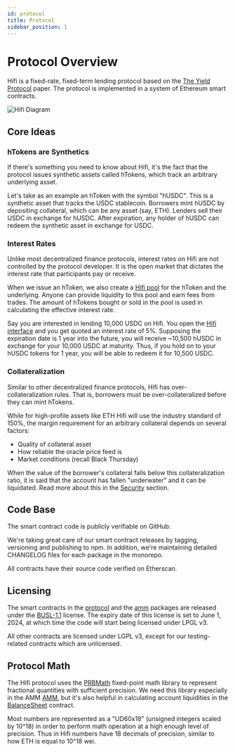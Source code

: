 ```yaml
---
id: protocol
title: Protocol
sidebar_position: 1
---
```



# Protocol Overview

Hifi is a fixed-rate, fixed-term lending protocol based on the [The Yield
Protocol](https://research.paradigm.xyz/Yield.pdf) paper. The protocol is implemented in a system
of Ethereum smart contracts.

![Hifi Diagram](/img/overview/diagram.png)

## Core Ideas

### hTokens are Synthetics

If there's something you need to know about Hifi, it's the fact that the protocol issues synthetic assets called
hTokens, which track an arbitrary underlying asset.

Let's take as an example an hToken with the symbol "hUSDC". This is a synthetic asset that tracks the USDC stablecoin. Borrowers mint hUSDC by
depositing collateral, which can be any asset (say, ETH). Lenders sell their USDC in exchange for hUSDC. After
expiration, any holder of hUSDC can redeem the synthetic asset in exchange for USDC.

### Interest Rates

Unlike most decentralized finance protocols, interest rates on Hifi are not controlled by the protocol
developer. It is the open market that dictates the interest rate that participants pay or receive.

When we issue an hToken, we also create a [Hifi pool](../technical-reference/market-making/hifi-pool) for the hToken and
the underlying. Anyone can provide liquidity to this pool and earn fees from trades. The amount of hTokens
bought or sold in the pool is used in calculating the effective interest rate.

Say you are interested in lending 10,000 USDC on Hifi. You open the [Hifi interface](https://app.hifi.finance) and you get
quoted an interest rate of 5%. Supposing the expiration date is 1 year into the future, you will receive ~10,500 hUSDC in
exchange for your 10,000 USDC at maturity. Thus, if you hold on to your hUSDC tokens for 1 year, you will be able to
redeem it for 10,500 USDC.

### Collateralization

Similar to other decentralized finance protocols, Hifi has over-collateralization rules. That is, borrowers must be
over-collateralized before they can mint hTokens.

While for high-profile assets like ETH Hifi will use the industry standard of 150%, the margin requirement for an arbitrary collateral depends on several factors:

- Quality of collateral asset
- How reliable the oracle price feed is
- Market conditions (recall Black Thursday)

When the value of the borrower's collateral falls below this collateralization ratio, it is said that the account has fallen "underwater" and it can be liquidated. Read more about this in the [Security](./security.mdx) section.

## Code Base

The smart contract code is publicly verifiable on GitHub:

<LinkPreview
  href="https://github.com/hifi-finance/hifi"
  icon="github"
  subtitle="GitHub"
  title="GitHub - hifi-finance/hifi: Monorepo implementing the Hifi fixed-rate, fixed-term lending protocol"
/>

We're taking great care of our smart contract releases by tagging, versioning and publishing to npm. In addition, we're
maintaining detailed CHANGELOG files for each package in the monorepo.

All contracts have their source code verified on Etherscan.

## Licensing

The smart contracts in the
[protocol](https://github.com/hifi-finance/hifi/tree/%40hifi/protocol%401.11.0/packages/protocol) and the
[amm](https://github.com/hifi-finance/hifi/tree/%40hifi/amm%401.11.0/packages/amm) packages are released under the
[BUSL-1.1](https://github.com/hifi-finance/hifi/blob/f1b338ba94b765c829117969dfa7d5cd29b4d38d/LICENSE.md) license. The
expiry date of this license is set to June 1, 2024, at which time the code will start being licensed under LPGL v3.

All other contracts are licensed under LGPL v3, except for our testing-related contracts which are unlicensed.

## Protocol Math

The Hifi protocol uses the [PRBMath](https://github.com/paulrberg/prb-math) fixed-point math library to represent
fractional quantities with sufficient precision. We need this library especially in the AMM
[AMM](../technical-reference/market-making/hifi-pool), but it's also helpful in calculating account liquidities in the
[BalanceSheet](../technical-reference/core/balance-sheet.md) contract.

Most numbers are represented as a "UD60x18" (unsigned integers scaled by 10^18) in order to perform math operation at
a high enough level of precision. Thus in Hifi numbers have 18 decimals of precision, similar to how ETH is equal to 10^18 wei.
